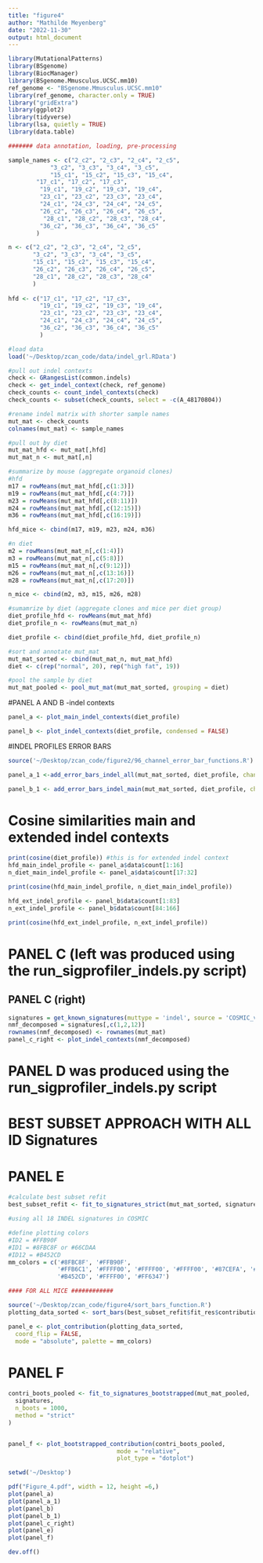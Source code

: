 ```yaml
---
title: "figure4"
author: "Mathilde Meyenberg"
date: "2022-11-30"
output: html_document
---
```


```r
library(MutationalPatterns)
library(BSgenome)
library(BiocManager)
library(BSgenome.Mmusculus.UCSC.mm10)
ref_genome <- "BSgenome.Mmusculus.UCSC.mm10"
library(ref_genome, character.only = TRUE)
library("gridExtra")
library(ggplot2)
library(tidyverse)
library(lsa, quietly = TRUE)
library(data.table)
```

```r
####### data annotation, loading, pre-processing

sample_names <- c("2_c2", "2_c3", "2_c4", "2_c5",
            "3_c2", "3_c3", "3_c4", "3_c5",
            "15_c1", "15_c2", "15_c3", "15_c4",
        "17_c1", "17_c2", "17_c3",
         "19_c1", "19_c2", "19_c3", "19_c4",
         "23_c1", "23_c2", "23_c3", "23_c4",
         "24_c1", "24_c3", "24_c4", "24_c5",
         "26_c2", "26_c3", "26_c4", "26_c5",
          "28_c1", "28_c2", "28_c3", "28_c4",
         "36_c2", "36_c3", "36_c4", "36_c5"
        )

n <- c("2_c2", "2_c3", "2_c4", "2_c5",
       "3_c2", "3_c3", "3_c4", "3_c5",
       "15_c1", "15_c2", "15_c3", "15_c4",
       "26_c2", "26_c3", "26_c4", "26_c5",
       "28_c1", "28_c2", "28_c3", "28_c4"
       )
  
hfd <- c("17_c1", "17_c2", "17_c3",
         "19_c1", "19_c2", "19_c3", "19_c4",
         "23_c1", "23_c2", "23_c3", "23_c4",
         "24_c1", "24_c3", "24_c4", "24_c5",
         "36_c2", "36_c3", "36_c4", "36_c5"
         )

#load data
load('~/Desktop/zcan_code/data/indel_grl.RData')

#pull out indel contexts
check <- GRangesList(common.indels)
check <- get_indel_context(check, ref_genome)
check_counts <- count_indel_contexts(check)
check_counts <- subset(check_counts, select = -c(A_48170804))

#rename indel matrix with shorter sample names
mut_mat <- check_counts
colnames(mut_mat) <- sample_names

#pull out by diet
mut_mat_hfd <- mut_mat[,hfd]
mut_mat_n <- mut_mat[,n]

#summarize by mouse (aggregate organoid clones)
#hfd
m17 = rowMeans(mut_mat_hfd[,c(1:3)])
m19 = rowMeans(mut_mat_hfd[,c(4:7)])
m23 = rowMeans(mut_mat_hfd[,c(8:11)])
m24 = rowMeans(mut_mat_hfd[,c(12:15)])
m36 = rowMeans(mut_mat_hfd[,c(16:19)])

hfd_mice <- cbind(m17, m19, m23, m24, m36)

#n diet
m2 = rowMeans(mut_mat_n[,c(1:4)])
m3 = rowMeans(mut_mat_n[,c(5:8)])
m15 = rowMeans(mut_mat_n[,c(9:12)])
m26 = rowMeans(mut_mat_n[,c(13:16)])
m28 = rowMeans(mut_mat_n[,c(17:20)])

n_mice <- cbind(m2, m3, m15, m26, m28)

#sumamrize by diet (aggregate clones and mice per diet group)
diet_profile_hfd <- rowMeans(mut_mat_hfd)
diet_profile_n <- rowMeans(mut_mat_n)

diet_profile <- cbind(diet_profile_hfd, diet_profile_n)

#sort and annotate mut_mat
mut_mat_sorted <- cbind(mut_mat_n, mut_mat_hfd)
diet <- c(rep("normal", 20), rep("high fat", 19))

#pool the sample by diet
mut_mat_pooled <- pool_mut_mat(mut_mat_sorted, grouping = diet)

```

#PANEL A AND B -indel contexts
```r
panel_a <- plot_main_indel_contexts(diet_profile)

panel_b <- plot_indel_contexts(diet_profile, condensed = FALSE)
```
#################################################################
#INDEL PROFILES ERROR BARS
```r
source('~/Desktop/zcan_code/figure2/96_channel_error_bar_functions.R')

panel_a_1 <-add_error_bars_indel_all(mut_mat_sorted, diet_profile, channel_no = 83)

panel_b_1 <- add_error_bars_indel_main(mut_mat_sorted, diet_profile, channel_no = 16)
```

# Cosine similarities main and extended indel contexts
```r
print(cosine(diet_profile)) #this is for extended indel context
hfd_main_indel_profile <- panel_a$data$count[1:16]
n_diet_main_indel_profile <- panel_a$data$count[17:32]

print(cosine(hfd_main_indel_profile, n_diet_main_indel_profile))

hfd_ext_indel_profile <- panel_b$data$count[1:83]
n_ext_indel_profile <- panel_b$data$count[84:166]

print(cosine(hfd_ext_indel_profile, n_ext_indel_profile))
```

# PANEL C (left was produced using the run_sigprofiler_indels.py script)

## PANEL C (right) 
```r
signatures = get_known_signatures(muttype = 'indel', source = 'COSMIC_v3.2')
nmf_decomposed = signatures[,c(1,2,12)]
rownames(nmf_decomposed) <- rownames(mut_mat)
panel_c_right <- plot_indel_contexts(nmf_decomposed)
```


# PANEL D was produced using the run_sigprofiler_indels.py script

# BEST SUBSET APPROACH WITH ALL ID Signatures
# PANEL E
```r
#calculate best subset refit
best_subset_refit <- fit_to_signatures_strict(mut_mat_sorted, signatures, max_delta = 0.009, method = "best_subset")

#using all 18 INDEL signatures in COSMIC
```


```r
#define plotting colors
#ID2 = #FFB90F
#ID1 = #8FBC8F or #66CDAA
#ID12 = #B452CD
mm_colors = c('#8FBC8F', '#FFB90F',
              '#FFB6C1', '#FFFF00', '#FFFF00', '#FFFF00', '#87CEFA', '#FFFF00', '#9AFF9A', '#FFFF00', '#FFFF00',
              '#B452CD', '#FFFF00', '#FF6347')
```


```r
#### FOR ALL MICE ############

source('~/Desktop/zcan_code/figure4/sort_bars_function.R')
plotting_data_sorted <- sort_bars(best_subset_refit$fit_res$contribution, sample_names)

panel_e <- plot_contribution(plotting_data_sorted,
  coord_flip = FALSE,
  mode = "absolute", palette = mm_colors)

```

# PANEL F
```r
contri_boots_pooled <- fit_to_signatures_bootstrapped(mut_mat_pooled,
  signatures,
  n_boots = 1000,
  method = "strict"
)


panel_f <- plot_bootstrapped_contribution(contri_boots_pooled, 
                               mode = "relative", 
                               plot_type = "dotplot")
```


```r
setwd('~/Desktop')

pdf("Figure_4.pdf", width = 12, height =6,)
plot(panel_a)
plot(panel_a_1)
plot(panel_b)
plot(panel_b_1)
plot(panel_c_right)
plot(panel_e)
plot(panel_f)

dev.off()
```

